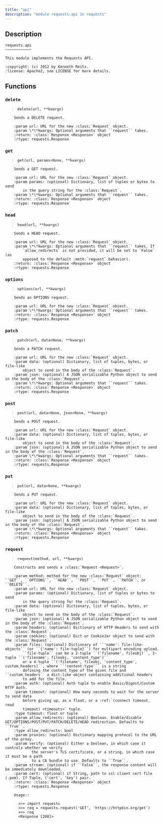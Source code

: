```yaml
---
title: "api"
description: "module requests.api in requests"
---
```


## Description

    requests.api
    ~~~~~~~~~~~~
    
    This module implements the Requests API.
    
    :copyright: (c) 2012 by Kenneth Reitz.
    :license: Apache2, see LICENSE for more details.

## Functions

    
### `delete`
    


```{=html}
<blockquote><strong><code>delete(url, **kwargs)</code></strong></blockquote>
```


    
        Sends a DELETE request.
        
        :param url: URL for the new :class:`Request` object.
        :param \*\*kwargs: Optional arguments that ``request`` takes.
        :return: :class:`Response <Response>` object
        :rtype: requests.Response
    
### `get`
    


```{=html}
<blockquote><strong><code>get(url, params=None, **kwargs)</code></strong></blockquote>
```


    
        Sends a GET request.
        
        :param url: URL for the new :class:`Request` object.
        :param params: (optional) Dictionary, list of tuples or bytes to send
            in the query string for the :class:`Request`.
        :param \*\*kwargs: Optional arguments that ``request`` takes.
        :return: :class:`Response <Response>` object
        :rtype: requests.Response
    
### `head`
    


```{=html}
<blockquote><strong><code>head(url, **kwargs)</code></strong></blockquote>
```


    
        Sends a HEAD request.
        
        :param url: URL for the new :class:`Request` object.
        :param \*\*kwargs: Optional arguments that ``request`` takes. If
            `allow_redirects` is not provided, it will be set to `False` (as
            opposed to the default :meth:`request` behavior).
        :return: :class:`Response <Response>` object
        :rtype: requests.Response
    
### `options`
    


```{=html}
<blockquote><strong><code>options(url, **kwargs)</code></strong></blockquote>
```


    
        Sends an OPTIONS request.
        
        :param url: URL for the new :class:`Request` object.
        :param \*\*kwargs: Optional arguments that ``request`` takes.
        :return: :class:`Response <Response>` object
        :rtype: requests.Response
    
### `patch`
    


```{=html}
<blockquote><strong><code>patch(url, data=None, **kwargs)</code></strong></blockquote>
```


    
        Sends a PATCH request.
        
        :param url: URL for the new :class:`Request` object.
        :param data: (optional) Dictionary, list of tuples, bytes, or file-like
            object to send in the body of the :class:`Request`.
        :param json: (optional) A JSON serializable Python object to send in the body of the :class:`Request`.
        :param \*\*kwargs: Optional arguments that ``request`` takes.
        :return: :class:`Response <Response>` object
        :rtype: requests.Response
    
### `post`
    


```{=html}
<blockquote><strong><code>post(url, data=None, json=None, **kwargs)</code></strong></blockquote>
```


    
        Sends a POST request.
        
        :param url: URL for the new :class:`Request` object.
        :param data: (optional) Dictionary, list of tuples, bytes, or file-like
            object to send in the body of the :class:`Request`.
        :param json: (optional) A JSON serializable Python object to send in the body of the :class:`Request`.
        :param \*\*kwargs: Optional arguments that ``request`` takes.
        :return: :class:`Response <Response>` object
        :rtype: requests.Response
    
### `put`
    


```{=html}
<blockquote><strong><code>put(url, data=None, **kwargs)</code></strong></blockquote>
```


    
        Sends a PUT request.
        
        :param url: URL for the new :class:`Request` object.
        :param data: (optional) Dictionary, list of tuples, bytes, or file-like
            object to send in the body of the :class:`Request`.
        :param json: (optional) A JSON serializable Python object to send in the body of the :class:`Request`.
        :param \*\*kwargs: Optional arguments that ``request`` takes.
        :return: :class:`Response <Response>` object
        :rtype: requests.Response
    
### `request`
    


```{=html}
<blockquote><strong><code>request(method, url, **kwargs)</code></strong></blockquote>
```


    
        Constructs and sends a :class:`Request <Request>`.
        
        :param method: method for the new :class:`Request` object: ``GET``, ``OPTIONS``, ``HEAD``, ``POST``, ``PUT``, ``PATCH``, or ``DELETE``.
        :param url: URL for the new :class:`Request` object.
        :param params: (optional) Dictionary, list of tuples or bytes to send
            in the query string for the :class:`Request`.
        :param data: (optional) Dictionary, list of tuples, bytes, or file-like
            object to send in the body of the :class:`Request`.
        :param json: (optional) A JSON serializable Python object to send in the body of the :class:`Request`.
        :param headers: (optional) Dictionary of HTTP Headers to send with the :class:`Request`.
        :param cookies: (optional) Dict or CookieJar object to send with the :class:`Request`.
        :param files: (optional) Dictionary of ``'name': file-like-objects`` (or ``{'name': file-tuple}``) for multipart encoding upload.
            ``file-tuple`` can be a 2-tuple ``('filename', fileobj)``, 3-tuple ``('filename', fileobj, 'content_type')``
            or a 4-tuple ``('filename', fileobj, 'content_type', custom_headers)``, where ``'content-type'`` is a string
            defining the content type of the given file and ``custom_headers`` a dict-like object containing additional headers
            to add for the file.
        :param auth: (optional) Auth tuple to enable Basic/Digest/Custom HTTP Auth.
        :param timeout: (optional) How many seconds to wait for the server to send data
            before giving up, as a float, or a :ref:`(connect timeout, read
            timeout) <timeouts>` tuple.
        :type timeout: float or tuple
        :param allow_redirects: (optional) Boolean. Enable/disable GET/OPTIONS/POST/PUT/PATCH/DELETE/HEAD redirection. Defaults to ``True``.
        :type allow_redirects: bool
        :param proxies: (optional) Dictionary mapping protocol to the URL of the proxy.
        :param verify: (optional) Either a boolean, in which case it controls whether we verify
                the server's TLS certificate, or a string, in which case it must be a path
                to a CA bundle to use. Defaults to ``True``.
        :param stream: (optional) if ``False``, the response content will be immediately downloaded.
        :param cert: (optional) if String, path to ssl client cert file (.pem). If Tuple, ('cert', 'key') pair.
        :return: :class:`Response <Response>` object
        :rtype: requests.Response
        
        Usage::
        
          >>> import requests
          >>> req = requests.request('GET', 'https://httpbin.org/get')
          >>> req
          <Response [200]>

